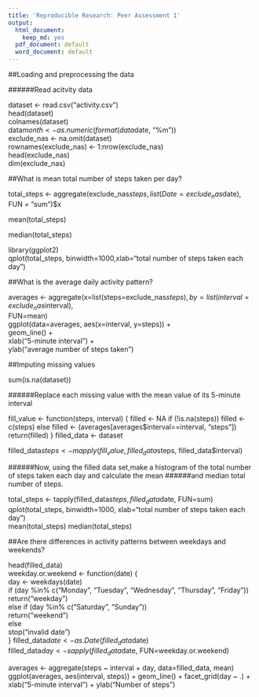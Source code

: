 ```yaml
---
title: 'Reproducible Research: Peer Assessment 1'
output:
  html_document:
    keep_md: yes
  pdf_document: default
  word_document: default
---
```

 

##Loading and preprocessing the data

######Read acitvity data  
 
dataset <- read.csv("activity.csv")  
head(dataset)      
colnames(dataset)  
data$month <- as.numeric(format(data$date, "%m"))  
exclude_nas <- na.omit(dataset)  
rownames(exclude_nas) <- 1:nrow(exclude_nas)  
head(exclude_nas)  
dim(exclude_nas)  

##What is mean total number of steps taken per day?
 
total_steps <- aggregate(exclude_nas$steps, list(Date = exclude_nas$date), FUN = "sum")$x  
 
mean(total_steps)
 
median(total_steps)
 
library(ggplot2)  
qplot(total_steps, binwidth=1000,xlab="total number of steps taken each day")  
 
##What is the average daily activity pattern?
 
averages <- aggregate(x=list(steps=exclude_nas$steps), by=list(interval=exclude_nas$interval),  
                      FUN=mean)  
ggplot(data=averages, aes(x=interval, y=steps)) +  
  geom_line() +  
  xlab("5-minute interval") +  
  ylab("average number of steps taken")  
 


##Imputing missing values
 
sum(is.na(dataset))
 
######Replace each missing value with the mean value of its 5-minute interval
 
fill_value <- function(steps, interval) {
  filled <- NA
  if (!is.na(steps))
    filled <- c(steps)
  else
    filled <- (averages[averages$interval==interval, "steps"])
  return(filled)
}
filled_data <- dataset  

filled_data$steps <- mapply(fill_value, filled_data$steps, filled_data$interval)  
 
######Now, using the filled data set,make a histogram of the total number of steps taken each day and calculate the mean ######and   median total number of steps.
 
total_steps <- tapply(filled_data$steps, filled_data$date, FUN=sum)
qplot(total_steps, binwidth=1000, xlab="total number of steps taken each day")  
mean(total_steps)
median(total_steps)
 
##Are there differences in activity patterns between weekdays and weekends?
 
head(filled_data)  
weekday.or.weekend <- function(date) {  
  day <- weekdays(date)  
  if (day %in% c("Monday", "Tuesday", "Wednesday", "Thursday", "Friday"))  
    return("weekday")  
  else if (day %in% c("Saturday", "Sunday"))  
    return("weekend")  
  else  
    stop("invalid date")  
}
filled_data$date <- as.Date(filled_data$date)  
filled_data$day <- sapply(filled_data$date, FUN=weekday.or.weekend)  

averages <- aggregate(steps ~ interval + day, data=filled_data, mean)  
ggplot(averages, aes(interval, steps)) + geom_line() + facet_grid(day ~ .) +  
  xlab("5-minute interval") + ylab("Number of steps")  
  
 